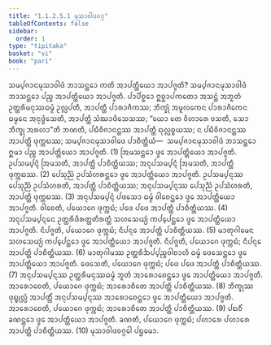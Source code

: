```yaml
---
title: "1.1.2.5.1 ᨾᩩᩈᩣᩅᩤᨴᩅᨣ᩠ᨣ"
tableOfContents: false
sidebar:
  order: 1
type: "tipitaka"
basket: "vi"
book: "pari"
---
```



<DynamicBreadcrumb />

<Division number="165" book="pari">

<Paragraph number="385" book="pari">
ᩈᨾ᩠ᨸᨩᩣᨶᨾᩩᩈᩣᩅᩤᨴᩴ ᨽᩣᩈᨶ᩠ᨲᩮᩣ ᨠᨲᩥ ᩋᩣᨸᨲ᩠ᨲᩥᨿᩮᩣ ᩋᩣᨸᨩ᩠ᨩᨲᩥ? ᩈᨾ᩠ᨸᨩᩣᨶᨾᩩᩈᩣᩅᩤᨴᩴ ᨽᩣᩈᨶ᩠ᨲᩮᩣ ᨸᨬ᩠ᨧ ᩋᩣᨸᨲ᩠ᨲᩥᨿᩮᩣ ᩋᩣᨸᨩ᩠ᨩᨲᩥ. ᨸᩣᨸᩥᨧ᩠ᨨᩮᩣ ᩍᨧ᩠ᨨᩣᨸᨠᨲᩮᩣ ᩋᩈᨶ᩠ᨲᩴ ᩋᨽᩪᨲᩴ ᩏᨲ᩠ᨲᩁᩥᨾᨶᩩᩔᨵᨾ᩠ᨾᩴ ᩏᩃᩖᨸᨲᩥ, ᩋᩣᨸᨲ᩠ᨲᩥ ᨸᩣᩁᩣᨩᩥᨠᩔ; ᨽᩥᨠ᩠ᨡᩩᩴ ᩋᨾᩪᩃᨠᩮᨶ ᨸᩣᩁᩣᨩᩥᨠᩮᨶ ᨵᨾ᩠ᨾᩮᨶ ᩋᨶᩩᨴ᩠ᨵᩴᩈᩮᨲᩥ, ᩋᩣᨸᨲ᩠ᨲᩥ ᩈᩴᨥᩣᨴᩥᩈᩮᩈᩔ; “ᨿᩮᩣ ᨲᩮ ᩅᩥᩉᩣᩁᩮ ᩅᩈᨲᩥ, ᩈᩮᩣ ᨽᩥᨠ᩠ᨡᩩ ᩋᩁᩉᩣ”ᨲᩥ ᨽᨱᨲᩥ, ᨸᨭᩥᩅᩥᨩᩣᨶᨶ᩠ᨲᩔ ᩋᩣᨸᨲ᩠ᨲᩥ ᨳᩩᩃᩖᨧ᩠ᨧᨿᩔ; ᨶ ᨸᨭᩥᩅᩥᨩᩣᨶᨶ᩠ᨲᩔ ᩋᩣᨸᨲ᩠ᨲᩥ ᨴᩩᨠ᩠ᨠᨭᩔ; ᩈᨾ᩠ᨸᨩᩣᨶᨾᩩᩈᩣᩅᩤᨴᩮ ᨸᩣᨧᩥᨲ᩠ᨲᩥᨿᩴ—  ᩈᨾ᩠ᨸᨩᩣᨶᨾᩩᩈᩣᩅᩤᨴᩴ ᨽᩣᩈᨶ᩠ᨲᩮᩣ ᩍᨾᩣ ᨸᨬ᩠ᨧ ᩋᩣᨸᨲ᩠ᨲᩥᨿᩮᩣ ᩋᩣᨸᨩ᩠ᨩᨲᩥ. (1)
</Paragraph>

<Paragraph number="386" book="pari">
ᩒᨾᩈᨶ᩠ᨲᩮᩣ ᨴ᩠ᩅᩮ ᩋᩣᨸᨲ᩠ᨲᩥᨿᩮᩣ ᩋᩣᨸᨩ᩠ᨩᨲᩥ. ᩏᨸᩈᨾ᩠ᨸᨶ᩠ᨶᩴ ᩒᨾᩈᨲᩥ, ᩋᩣᨸᨲ᩠ᨲᩥ ᨸᩣᨧᩥᨲ᩠ᨲᩥᨿᩔ; ᩋᨶᩩᨸᩈᨾ᩠ᨸᨶ᩠ᨶᩴ ᩒᨾᩈᨲᩥ, ᩋᩣᨸᨲ᩠ᨲᩥ ᨴᩩᨠ᩠ᨠᨭᩔ. (2)
</Paragraph>

<Paragraph number="387" book="pari">
ᨸᩮᩈᩩᨬ᩠ᨬᩴ ᩏᨸᩈᩴᩉᩁᨶ᩠ᨲᩮᩣ ᨴ᩠ᩅᩮ ᩋᩣᨸᨲ᩠ᨲᩥᨿᩮᩣ ᩋᩣᨸᨩ᩠ᨩᨲᩥ. ᩏᨸᩈᨾ᩠ᨸᨶ᩠ᨶᩔ ᨸᩮᩈᩩᨬ᩠ᨬᩴ ᩏᨸᩈᩴᩉᩁᨲᩥ, ᩋᩣᨸᨲ᩠ᨲᩥ ᨸᩣᨧᩥᨲ᩠ᨲᩥᨿᩔ; ᩋᨶᩩᨸᩈᨾ᩠ᨸᨶ᩠ᨶᩔ ᨸᩮᩈᩩᨬ᩠ᨬᩴ ᩏᨸᩈᩴᩉᩁᨲᩥ, ᩋᩣᨸᨲ᩠ᨲᩥ ᨴᩩᨠ᩠ᨠᨭᩔ. (3)
</Paragraph>

<Paragraph number="388" book="pari">
ᩋᨶᩩᨸᩈᨾ᩠ᨸᨶ᩠ᨶᩴ ᨸᨴᩈᩮᩣ ᨵᨾ᩠ᨾᩴ ᩅᩤᨧᩮᨶ᩠ᨲᩮᩣ ᨴ᩠ᩅᩮ ᩋᩣᨸᨲ᩠ᨲᩥᨿᩮᩣ ᩋᩣᨸᨩ᩠ᨩᨲᩥ. ᩅᩤᨧᩮᨲᩥ, ᨸᨿᩮᩣᨣᩮ ᨴᩩᨠ᩠ᨠᨭᩴ; ᨸᨴᩮ ᨸᨴᩮ ᩋᩣᨸᨲ᩠ᨲᩥ ᨸᩣᨧᩥᨲ᩠ᨲᩥᨿᩔ. (4)
</Paragraph>

<Paragraph number="389" book="pari">
ᩋᨶᩩᨸᩈᨾ᩠ᨸᨶ᩠ᨶᩮᨶ ᩏᨲ᩠ᨲᩁᩥᨴᩥᩁᨲ᩠ᨲᨲᩥᩁᨲ᩠ᨲᩴ ᩈᩉᩈᩮᨿ᩠ᨿᩴ ᨠᨸ᩠ᨸᩮᨶ᩠ᨲᩮᩣ ᨴ᩠ᩅᩮ ᩋᩣᨸᨲ᩠ᨲᩥᨿᩮᩣ ᩋᩣᨸᨩ᩠ᨩᨲᩥ. ᨶᩥᨸᨩ᩠ᨩᨲᩥ, ᨸᨿᩮᩣᨣᩮ ᨴᩩᨠ᩠ᨠᨭᩴ; ᨶᩥᨸᨶ᩠ᨶᩮ ᩋᩣᨸᨲ᩠ᨲᩥ ᨸᩣᨧᩥᨲ᩠ᨲᩥᨿᩔ. (5)
</Paragraph>

<Paragraph number="390" book="pari">
ᨾᩣᨲᩩᨣᩤᨾᩮᨶ ᩈᩉᩈᩮᨿ᩠ᨿᩴ ᨠᨸ᩠ᨸᩮᨶ᩠ᨲᩮᩣ ᨴ᩠ᩅᩮ ᩋᩣᨸᨲ᩠ᨲᩥᨿᩮᩣ ᩋᩣᨸᨩ᩠ᨩᨲᩥ. ᨶᩥᨸᨩ᩠ᨩᨲᩥ, ᨸᨿᩮᩣᨣᩮ ᨴᩩᨠ᩠ᨠᨭᩴ; ᨶᩥᨸᨶ᩠ᨶᩮ ᩋᩣᨸᨲ᩠ᨲᩥ ᨸᩣᨧᩥᨲ᩠ᨲᩥᨿᩔ. (6)
</Paragraph>

<Paragraph number="391" book="pari">
ᨾᩣᨲᩩᨣᩤᨾᩔ ᩏᨲ᩠ᨲᩁᩥᨨᨸ᩠ᨸᨬ᩠ᨧᩅᩤᨧᩣᩉᩥ ᨵᨾ᩠ᨾᩴ ᨴᩮᩈᩮᨶ᩠ᨲᩮᩣ ᨴ᩠ᩅᩮ ᩋᩣᨸᨲ᩠ᨲᩥᨿᩮᩣ ᩋᩣᨸᨩ᩠ᨩᨲᩥ. ᨴᩮᩈᩮᨲᩥ, ᨸᨿᩮᩣᨣᩮ ᨴᩩᨠ᩠ᨠᨭᩴ; ᨸᨴᩮ ᨸᨴᩮ ᩋᩣᨸᨲ᩠ᨲᩥ ᨸᩣᨧᩥᨲ᩠ᨲᩥᨿᩔ. (7)
</Paragraph>

<Paragraph number="392" book="pari">
ᩋᨶᩩᨸᩈᨾ᩠ᨸᨶ᩠ᨶᩔ ᩏᨲ᩠ᨲᩁᩥᨾᨶᩩᩔᨵᨾ᩠ᨾᩴ ᨽᩪᨲᩴ ᩋᩣᩁᩮᩣᨧᩮᨶ᩠ᨲᩮᩣ ᨴ᩠ᩅᩮ ᩋᩣᨸᨲ᩠ᨲᩥᨿᩮᩣ ᩋᩣᨸᨩ᩠ᨩᨲᩥ. ᩋᩣᩁᩮᩣᨧᩮᨲᩥ, ᨸᨿᩮᩣᨣᩮ ᨴᩩᨠ᩠ᨠᨭᩴ; ᩋᩣᩁᩮᩣᨧᩥᨲᩮ ᩋᩣᨸᨲ᩠ᨲᩥ ᨸᩣᨧᩥᨲ᩠ᨲᩥᨿᩔ. (8)
</Paragraph>

<Paragraph number="393" book="pari">
ᨽᩥᨠ᩠ᨡᩩᩔ ᨴᩩᨭ᩠ᨮᩩᩃᩖᩴ ᩋᩣᨸᨲ᩠ᨲᩥᩴ ᩋᨶᩩᨸᩈᨾ᩠ᨸᨶ᩠ᨶᩔ ᩋᩣᩁᩮᩣᨧᩮᨶ᩠ᨲᩮᩣ ᨴ᩠ᩅᩮ ᩋᩣᨸᨲ᩠ᨲᩥᨿᩮᩣ ᩋᩣᨸᨩ᩠ᨩᨲᩥ. ᩋᩣᩁᩮᩣᨧᩮᨲᩥ, ᨸᨿᩮᩣᨣᩮ ᨴᩩᨠ᩠ᨠᨭᩴ; ᩋᩣᩁᩮᩣᨧᩥᨲᩮ ᩋᩣᨸᨲ᩠ᨲᩥ ᨸᩣᨧᩥᨲ᩠ᨲᩥᨿᩔ. (9)
</Paragraph>

<Paragraph number="394" book="pari">
ᨸᨳᩅᩥᩴ ᨡᨱᨶ᩠ᨲᩮᩣ ᨴ᩠ᩅᩮ ᩋᩣᨸᨲ᩠ᨲᩥᨿᩮᩣ ᩋᩣᨸᨩ᩠ᨩᨲᩥ. ᨡᨱᨲᩥ, ᨸᨿᩮᩣᨣᩮ ᨴᩩᨠ᩠ᨠᨭᩴ; ᨸᩉᩣᩁᩮ ᨸᩉᩣᩁᩮ ᩋᩣᨸᨲ᩠ᨲᩥ ᨸᩣᨧᩥᨲ᩠ᨲᩥᨿᩔ. (10)

</Paragraph>
</Division>

<Paragraph number="395" type="center" book="pari">
ᨾᩩᩈᩣᩅᩤᨴᩅᨣ᩠ᨣᩮᩤ ᨸᨮᨾᩮᩣ.
</Paragraph>